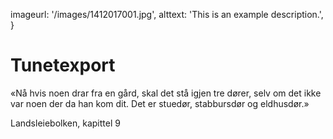   imageurl: '/images/1412017001.jpg',
  alttext: 'This is an example description.',
}
 
 # Tunetexport  
 

«Nå hvis noen drar fra en gård, skal det stå igjen tre dører, selv om det ikke var noen der da han kom dit. Det er stuedør, stabbursdør og eldhusdør.»

Landsleiebolken, kapittel 9